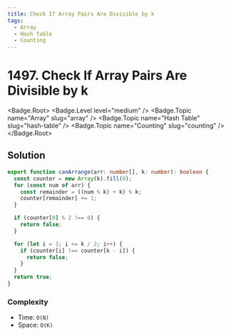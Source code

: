 ```yaml
---
title: Check If Array Pairs Are Divisible by k
tags:
  - Array
  - Hash Table
  - Counting
---
```


# 1497. Check If Array Pairs Are Divisible by k

<Badge.Root>
  <Badge.Level level="medium" />
  <Badge.Topic name="Array" slug="array" />
  <Badge.Topic name="Hash Table" slug="hash-table" />
  <Badge.Topic name="Counting" slug="counting" />
</Badge.Root>

## Solution

```typescript filename="solution.ts" copy
export function canArrange(arr: number[], k: number): boolean {
  const counter = new Array(k).fill(0);
  for (const num of arr) {
    const remainder = ((num % k) + k) % k;
    counter[remainder] += 1;
  }

  if (counter[0] % 2 !== 0) {
    return false;
  }

  for (let i = 1; i <= k / 2; i++) {
    if (counter[i] !== counter[k - i]) {
      return false;
    }
  }
  return true;
}
```

### Complexity

- Time: `O(N)`
- Space: `O(K)`

<ProblemLink
  codingSite="leetcode"
  href="https://leetcode.com/problems/check-if-array-pairs-are-divisible-by-k"
  title="Check If Array Pairs Are Divisible by k"
/>
